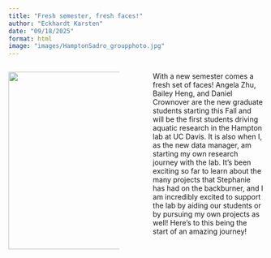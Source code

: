 ```yaml
---
title: "Fresh semester, fresh faces!"
author: "Eckhardt Karsten"
date: "09/18/2025"
format: html
image: "images/HamptonSadro_groupphoto.jpg"
---
```


::: columns
::: {.column width="47.5%"}
![](images/HamptonSadro_groupphoto.jpg){width="350px"}
:::

::: {.column width="5%"}

:::
::: {.column width="47.5%"}

With a new semester comes a fresh set of faces! Angela Zhu, Bailey Heng, and Daniel Crownover are
the new graduate students starting this Fall and will be the first students driving aquatic research
in the Hampton lab at UC Davis. It is also when I, as the new data manager, am starting my own research 
journey with the lab. It's been exciting so far to learn about the many projects that Stephanie has had
on the backburner, and I am incredibly excited to support the lab by aiding our students or by pursuing
my own projects as well!
    Here's to this being the start of an amazing journey!
:::
:::
